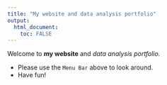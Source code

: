 ```yaml
---
title: "My website and data analysis portfolio"
output: 
  html_document:
    toc: FALSE
---
```


Welcome to **my website** and *data analysis portfolio.*

-   Please use the `Menu Bar` above to look around.
-   Have fun!
